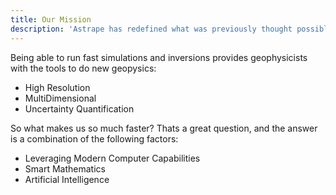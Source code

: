 ```yaml
---
title: Our Mission
description: 'Astrape has redefined what was previously thought possible in geophysical inversions'
---
```


Being able to run fast simulations and inversions provides geophysicists with the tools to do new geopysics:

- High Resolution 
- MultiDimensional 
- Uncertainty Quantification 

So what makes us so much faster? Thats a great question, and the answer is a combination of the following factors:

- Leveraging Modern Computer Capabilities
- Smart Mathematics
- Artificial Intelligence
